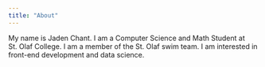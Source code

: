 ```yaml
---
title: "About"
---
```


My name is Jaden Chant. I am a Computer Science and Math Student at St. Olaf College. I am a member of the St. Olaf swim team. I am interested in front-end development and data science.

